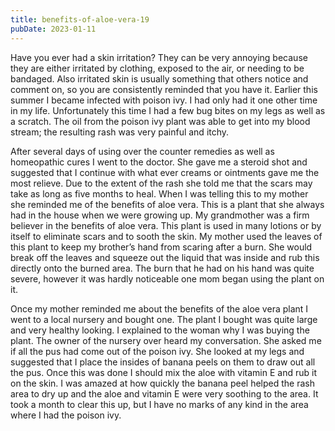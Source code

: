 ```yaml
---
title: benefits-of-aloe-vera-19
pubDate: 2023-01-11
---
```


Have you ever had a skin irritation? They can be very annoying because they are either irritated by clothing, exposed to the air, or needing to be bandaged. Also irritated skin is usually something that others notice and comment on, so you are consistently reminded that you have it. Earlier this summer I became infected with poison ivy. I had only had it one other time in my life. Unfortunately this time I had a few bug bites on my legs as well as a scratch. The oil from the poison ivy plant was able to get into my blood stream; the resulting rash was very painful and itchy.

After several days of using over the counter remedies as well as homeopathic cures I went to the doctor. She gave me a steroid shot and suggested that I continue with what ever creams or ointments gave me the most relieve. Due to the extent of the rash she told me that the scars may take as long as five months to heal. When I was telling this to my mother she reminded me of the benefits of aloe vera. This is a plant that she always had in the house when we were growing up. My grandmother was a firm believer in the benefits of aloe vera. This plant is used in many lotions or by itself to eliminate scars and to sooth the skin. My mother used the leaves of this plant to keep my brother’s hand from scaring after a burn. She would break off the leaves and squeeze out the liquid that was inside and rub this directly onto the burned area. The burn that he had on his hand was quite severe, however it was hardly noticeable one mom began using the plant on it. 

Once my mother reminded me about the benefits of the aloe vera plant I went to a local nursery and bought one. The plant I bought was quite large and very healthy looking. I explained to the woman why I was buying the plant. The owner of the nursery over heard my conversation. She asked me if all the pus had come out of the poison ivy. She looked at my legs and suggested that I place the insides of banana peels on them to draw out all the pus. Once this was done I should mix the aloe with vitamin E and rub it on the skin. I was amazed at how quickly the banana peel helped the rash area to dry up and the aloe and vitamin E were very soothing to the area. It took a month to clear this up, but I have no marks of any kind in the area where I had the poison ivy.